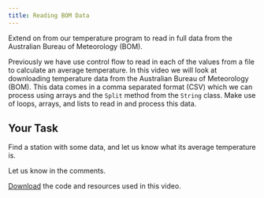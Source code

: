 ```yaml
---
title: Reading BOM Data
---
```


Extend on from our temperature program to read in full data from the Australian Bureau of Meteorology (BOM).


Previously we have use control flow to read in each of the values from a file to calculate an average temperature. In this video we will look at downloading temperature data from the Australian Bureau of Meteorology (BOM). This data comes in a comma separated format (CSV) which we can process using arrays and the `Split` method from the `String` class. Make use of loops, arrays, and lists to read in and process this data.

## Your Task

Find a station with some data, and let us know what its average temperature is.

Let us know in the comments.

[Download](/resources/code-examples/part-2/5-working-with-multiples/bom-data/ReadingBOMData.zip) the code and resources used in this video.